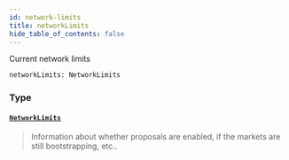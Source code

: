 ```yaml
---
id: network-limits
title: networkLimits
hide_table_of_contents: false
---
```








Current network limits

```graphql
networkLimits: NetworkLimits
```


### Type

#### [`NetworkLimits`](/testnet/api/graphql/objects/network-limits) <Badge class="secondary" text="object"/>
> Information about whether proposals are enabled, if the markets are still bootstrapping, etc..
> 





